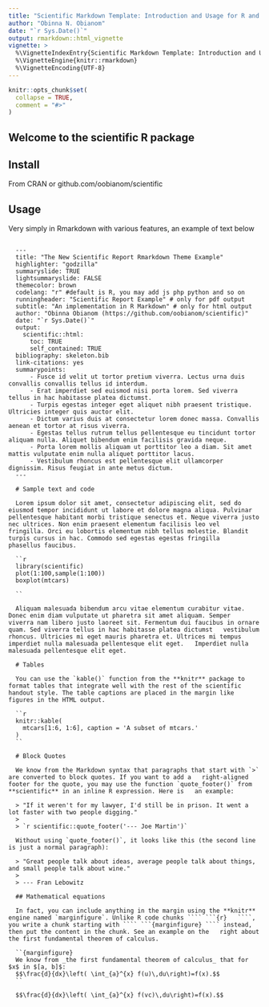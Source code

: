 ---
title: "Scientific Markdown Template: Introduction and Usage for R and RMarkdown"
author: "Obinna N. Obianom"
date: "`r Sys.Date()`"
output: rmarkdown::html_vignette
vignette: >
  %\VignetteIndexEntry{Scientific Markdown Template: Introduction and Usage for R and RMarkdown}
  %\VignetteEngine{knitr::rmarkdown}
  %\VignetteEncoding{UTF-8}
---
```{r setup, include = FALSE}
knitr::opts_chunk$set(
  collapse = TRUE,
  comment = "#>"
)
```

## Welcome to the scientific R package

## Install

From CRAN or github.com/oobianom/scientific

## Usage 

Very simply in Rmarkdown with various features, an example of text below

```
  
  ---
  title: "The New Scientific Report Rmarkdown Theme Example"
  highlighter: "godzilla"
  summaryslide: TRUE
  lightsummaryslide: FALSE
  themecolor: brown
  codelang: "r" #default is R, you may add js php python and so on
  runningheader: "Scientific Report Example" # only for pdf output
  subtitle: "An implementation in R Markdown" # only for html output
  author: "Obinna Obianom (https://github.com/oobianom/scientific)"
  date: "`r Sys.Date()`"
  output:
    scientific::html: 
      toc: TRUE
      self_contained: TRUE
  bibliography: skeleton.bib
  link-citations: yes
  summarypoints:
      - Fusce id velit ut tortor pretium viverra. Lectus urna duis convallis convallis tellus id interdum. 
      - Erat imperdiet sed euismod nisi porta lorem. Sed viverra tellus in hac habitasse platea dictumst. 
      - Turpis egestas integer eget aliquet nibh praesent tristique. Ultricies integer quis auctor elit. 
      - Dictum varius duis at consectetur lorem donec massa. Convallis aenean et tortor at risus viverra. 
      - Egestas tellus rutrum tellus pellentesque eu tincidunt tortor aliquam nulla. Aliquet bibendum enim facilisis gravida neque. 
      - Porta lorem mollis aliquam ut porttitor leo a diam. Sit amet mattis vulputate enim nulla aliquet porttitor lacus. 
      - Vestibulum rhoncus est pellentesque elit ullamcorper dignissim. Risus feugiat in ante metus dictum. 
  ---
  
  # Sample text and code
  
  Lorem ipsum dolor sit amet, consectetur adipiscing elit, sed do eiusmod tempor incididunt ut labore et dolore magna aliqua. Pulvinar   pellentesque habitant morbi tristique senectus et. Neque viverra justo nec ultrices. Non enim praesent elementum facilisis leo vel   fringilla. Orci eu lobortis elementum nibh tellus molestie. Blandit turpis cursus in hac. Commodo sed egestas egestas fringilla   phasellus faucibus. 
  
  ``r
  library(scientific)
  plot(1:100,sample(1:100))
  boxplot(mtcars)
  
  ``
  
  Aliquam malesuada bibendum arcu vitae elementum curabitur vitae. Donec enim diam vulputate ut pharetra sit amet aliquam. Semper   viverra nam libero justo laoreet sit. Fermentum dui faucibus in ornare quam. Sed viverra tellus in hac habitasse platea dictumst   vestibulum rhoncus. Ultricies mi eget mauris pharetra et. Ultrices mi tempus imperdiet nulla malesuada pellentesque elit eget.   Imperdiet nulla malesuada pellentesque elit eget.
  
  # Tables
  
  You can use the `kable()` function from the **knitr** package to format tables that integrate well with the rest of the scientific   handout style. The table captions are placed in the margin like figures in the HTML output.
  
  ``r
  knitr::kable(
    mtcars[1:6, 1:6], caption = 'A subset of mtcars.'
  )
  ``
  
  # Block Quotes
  
  We know from the Markdown syntax that paragraphs that start with `>` are converted to block quotes. If you want to add a   right-aligned footer for the quote, you may use the function `quote_footer()` from **scientific** in an inline R expression. Here is   an example:
  
  > "If it weren't for my lawyer, I'd still be in prison. It went a lot faster with two people digging."
  >
  > `r scientific::quote_footer('--- Joe Martin')`
  
  Without using `quote_footer()`, it looks like this (the second line is just a normal paragraph):
  
  > "Great people talk about ideas, average people talk about things, and small people talk about wine."
  >
  > --- Fran Lebowitz
  
  ## Mathematical equations
  
  In fact, you can include anything in the margin using the **knitr** engine named `marginfigure`. Unlike R code chunks ```` ```{r}   ````, you write a chunk starting with ```` ```{marginfigure} ```` instead, then put the content in the chunk. See an example on the   right about the first fundamental theorem of calculus.
  
  ``{marginfigure}
  We know from _the first fundamental theorem of calculus_ that for $x$ in $[a, b]$:
  $$\frac{d}{dx}\left( \int_{a}^{x} f(u)\,du\right)=f(x).$$
  ``
  
  $$\frac{d}{dx}\left( \int_{a}^{x} f(vc)\,du\right)=f(x).$$
  
```
  
